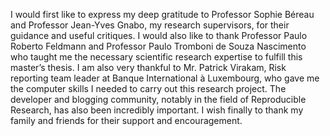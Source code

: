 \section*{Acknowledgements}
\hspace{0pt}
\vfill
\noindent
I would first like to express my deep gratitude to Professor Sophie Béreau and Professor Jean-Yves Gnabo, my research supervisors, for their guidance and useful critiques. I would also like to thank Professor Paulo Roberto Feldmann and Professor Paulo Tromboni de Souza Nascimento who taught me the necessary scientific research expertise to fulfill this master's thesis. I am also very thankful to Mr. Patrick Virakam, Risk reporting team leader at Banque International à Luxembourg, who gave me the computer skills I needed to carry out this research project. The developer and blogging community, notably in the field of Reproducible Research, has also been incredibly important. I wish finally to thank my family and friends for their support and encouragement.
\vfill
\hspace{0pt}
